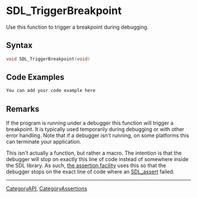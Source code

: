 
= SDL_TriggerBreakpoint =
Use this function to trigger a breakpoint during debugging.


== Syntax ==
<syntaxhighlight lang='c++'>
void SDL_TriggerBreakpoint(void)
</syntaxhighlight>

== Code Examples ==
<syntaxhighlight lang='c++'>
You can add your code example here
</syntaxhighlight>

== Remarks ==
If the program is running under a debugger this function will trigger a breakpoint.  It is typically used temporarily during debugging or with other error handling. Note that if a debugger isn't running, on some platforms this can terminate your application.

This isn't actually a function, but rather a macro. The intention is that the debugger will stop on exactly this line of code instead of somewhere inside the SDL library. As such, [[CategoryAssertions|the assertion facility]] uses this so that the debugger stops on the exact line of code where an [[SDL_assert]] failed.

----
[[CategoryAPI]], [[CategoryAssertions]]
